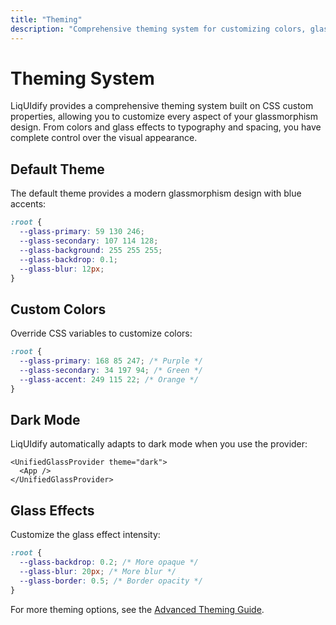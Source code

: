 ```yaml
---
title: "Theming"
description: "Comprehensive theming system for customizing colors, glass effects, and visual styles in LiqUIdify"
---
```


# Theming System

LiqUIdify provides a comprehensive theming system built on CSS custom properties, allowing you to customize every aspect of your glassmorphism design. From colors and glass effects to typography and spacing, you have complete control over the visual appearance.

## Default Theme

The default theme provides a modern glassmorphism design with blue accents:

```css
:root {
  --glass-primary: 59 130 246;
  --glass-secondary: 107 114 128;
  --glass-background: 255 255 255;
  --glass-backdrop: 0.1;
  --glass-blur: 12px;
}
```

## Custom Colors

Override CSS variables to customize colors:

```css
:root {
  --glass-primary: 168 85 247; /* Purple */
  --glass-secondary: 34 197 94; /* Green */
  --glass-accent: 249 115 22; /* Orange */
}
```

## Dark Mode

LiqUIdify automatically adapts to dark mode when you use the provider:

```tsx
<UnifiedGlassProvider theme="dark">
  <App />
</UnifiedGlassProvider>
```

## Glass Effects

Customize the glass effect intensity:

```css
:root {
  --glass-backdrop: 0.2; /* More opaque */
  --glass-blur: 20px; /* More blur */
  --glass-border: 0.5; /* Border opacity */
}
```

For more theming options, see the [Advanced Theming Guide](/guides/advanced-theming).
